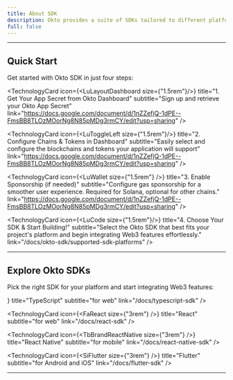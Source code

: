 ```yaml
---
title: About SDK
description: Okto provides a suite of SDKs tailored to different platforms, enabling you to integrate Web3 functionalities effortlessly. Whether you're building for the web, mobile, or other platforms, Okto has an SDK to match your needs. Below is an overview of each SDK, its use case, and links to get started.
full: false
---
```




---

## Quick Start

Get started with Okto SDK in just four steps:

<div className="grid grid-cols-1 md:grid-cols-2 gap-3 md:gap-6 lg:gap-8">

  <TechnologyCard 
      icon={<LuLayoutDashboard size={"1.5rem"}/>}
      title="1. Get Your App Secret from Okto Dashboard" 
      subtitle="Sign up and retrieve your Okto App Secret" 
      link="https://docs.google.com/document/d/1nZZefjQ-1dPE--FmsBB8TLOzMOorNg8N85pMDg3rmCY/edit?usp=sharing"
  />

  <TechnologyCard 
      icon={<LuToggleLeft size={"1.5rem"}/>}
      title="2. Configure Chains & Tokens in Dashboard" 
      subtitle="Easily select and configure the blockchains and tokens your application will support" 
      link="https://docs.google.com/document/d/1nZZefjQ-1dPE--FmsBB8TLOzMOorNg8N85pMDg3rmCY/edit?usp=sharing"
  />

  <TechnologyCard
      icon={<LuWallet size={"1.5rem"} />}
      title="3. Enable Sponsorship (if needed)"
      subtitle="Configure gas sponsorship for a smoother user experience. Required for Solana, optional for other chains."
      link="https://docs.google.com/document/d/1nZZefjQ-1dPE--FmsBB8TLOzMOorNg8N85pMDg3rmCY/edit?usp=sharing"
  />

  <TechnologyCard 
      icon={<LuCode size={"1.5rem"}/>}
      title="4. Choose Your SDK & Start Building!" 
      subtitle="Select the Okto SDK that best fits your project's platform and begin integrating Web3 features effortlessly." 
      link="/docs/okto-sdk/supported-sdk-platforms"
  />

</div>

---

## Explore Okto SDKs

Pick the right SDK for your platform and start integrating Web3 features:

<div className="grid grid-cols-1 md:grid-cols-2 gap-3 md:gap-6 lg:gap-8">
  <TechnologyCard
      icon={<SiTypescript size={"3rem"} />}
      title="TypeScript"
      subtitle="for web"
      link="/docs/typescript-sdk"
  />
  
  <TechnologyCard
      icon={<FaReact size={"3rem"} />}
      title="React"
      subtitle="for web"
      link="/docs/react-sdk"
  />

  <TechnologyCard
      icon={<TbBrandReactNative size={"3rem"} />}
      title="React Native"
      subtitle="for mobile"
      link="/docs/react-native-sdk"
  />

  <TechnologyCard
      icon={<SiFlutter size={"3rem"} />}
      title="Flutter"
      subtitle="for Android and iOS"
      link="/docs/flutter-sdk"
  />

</div>

---